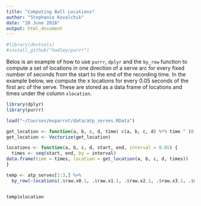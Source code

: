 ```yaml
---
title: "Computing Ball Locations"
author: "Stephanie Kovalchik"
date: "28 June 2016"
output: html_document
---
```


```r
#library(devtools)
#install_github("hadley/purrr")
```

Belos is an example of how to use `purrr`, `dplyr` and the `by_row` function to compute a set of locations in one direction of a serve arc for every fixed number of seconds from the start to the end of the recording time. In the example below, we compute the x locations for every 0.05 seconds of the first arc of the serve. These are stored as a data frame of locations and times under the column `xlocation`.

```r
library(dplyr)
library(purrr)

load("~/Courses/mvparrot/data/atp_serves.RData")

get_location <- function(a, b, c, d, time) c(a, b, c, d) %*% time ^ (0:3)
get_location <- Vectorize(get_location)

locations <- function(a, b, c, d, start, end, interval = 0.05) {
  times <- seq(start, end, by = interval)
data.frame(time = times, location = get_location(a, b, c, d, times))
}

temp <- atp_serves[1:3,] %>%
  by_row(~locations(.$raw.x0.1, .$raw.x1.1, .$raw.x2.1, .$raw.x3.1, .$start.1, .$start.1 + .$duration.arc1), .to = "xlocation")


temp$xlocation
```